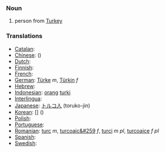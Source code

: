 ===Noun===
# person from [[Turkey]]

===Translations===

*[[Catalan]]: [[]] '' ''
*[[Chinese]]: [[]] ()
*[[Dutch]]: [[]] '' ''
*[[Finnish]]: [[]]
*[[French]]: [[]] '' ''
*[[German]]: [[Türke]] ''m'', [[Türkin]] ''f''
*[[Hebrew]]: [[]] '' ''
*[[Indonesian]]: [[orang]] [[turki]]
*[[Interlingua]]: [[]]
*[[Japanese]]: [[トルコ]][[人]] (toruko-jin)
*[[Korean]]: [[]] [] ()
*[[Polish]]: [[]]
*[[Portuguese]]: [[]] '' ''
*[[Romanian]]: [[turc]] ''m'', [[turcoaic&#259]] ''f'', [[turci]] ''m pl'', [[turcoaice]] ''f pl''
*[[Spanish]]: [[]] '' ''
*[[Swedish]]: [[]] '' ''